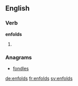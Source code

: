 ==English==

===Verb===
'''enfolds'''

# {{third-person singular of|enfold}}

===Anagrams===
* [[fondles#English|fondles]]

[[de:enfolds]]
[[fr:enfolds]]
[[sv:enfolds]]